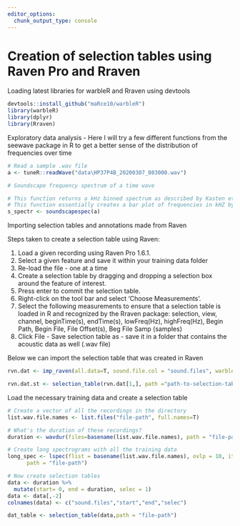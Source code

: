 ```yaml
---
editor_options: 
  chunk_output_type: console
---
```


# Creation of selection tables using Raven Pro and Rraven

Loading latest libraries for warbleR and Rraven using devtools
```r
devtools::install_github("maRce10/warbleR")
library(warbleR)
library(dplyr)
library(Rraven)

```

Exploratory data analysis - Here I will try a few different functions from the seewave package in R to get a better sense of the distribution of frequencies over time
```r
# Read a sample .wav file
a <- tuneR::readWave("data\HP37P4B_20200307_083000.wav")

# Soundscape frequency spectrum of a time wave

# This function returns a kHz binned spectrum as described by Kasten et al. (2012) for the description of a soundscape.
# This function essentially creates a bar plot of frequencies in kHZ by amplitude values
s_spectr <- soundscapespec(a)
```

Importing selection tables and annotations made from Raven

Steps taken to create a selection table using Raven:

1. Load a given recording using Raven Pro 1.6.1.
2. Select a given feature and save it within your training data folder
3. Re-load the file - one at a time 
2. Create a selection table by dragging and dropping a selection box around the feature of interest.
3. Press enter to commit the selection table.
4. Right-click on the tool bar and select 'Choose Measurements'.
5. Select the following measurements to ensure that a selection table is loaded in R and recognized by the Rraven package: selection, view, channel, beginTime(s), endTime(s), lowFreq(Hz), highFreq(Hz), Begin Path, Begin File, File Offset(s), Beg File Samp (samples)
6. Click File - Save selection table as - save it in a folder that contains the acoustic data as well (.wav file)

Below we can import the selection table that was created in Raven
```r
rvn.dat <- imp_raven(all.data=T, sound.file.col = "sound.files", warbler.format =  TRUE, path ="path-to-selection-table")

rvn.dat.st <- selection_table(rvn.dat[1,], path ="path-to-selection-table")
```

Load the necessary training data and create a selection table
```r
# Create a vector of all the recordings in the directory
list.wav.file.names <- list.files("file-path", full.names=T)

# What's the duration of these recordings?
duration <- wavdur(files=basename(list.wav.file.names), path = "file-path")

# Create long spectrograms with all the training data
long_spec <- lspec(flist = basename(list.wav.file.names), ovlp = 10, it = "tiff",
      path = "file-path")

# Now create selection tables
data <- duration %>%
  mutate(start= 0, end = duration, selec = 1)
data <- data[,-2]  
colnames(data) <- c("sound.files","start","end","selec")

dat_table <- selection_table(data,path = "file-path")
```

